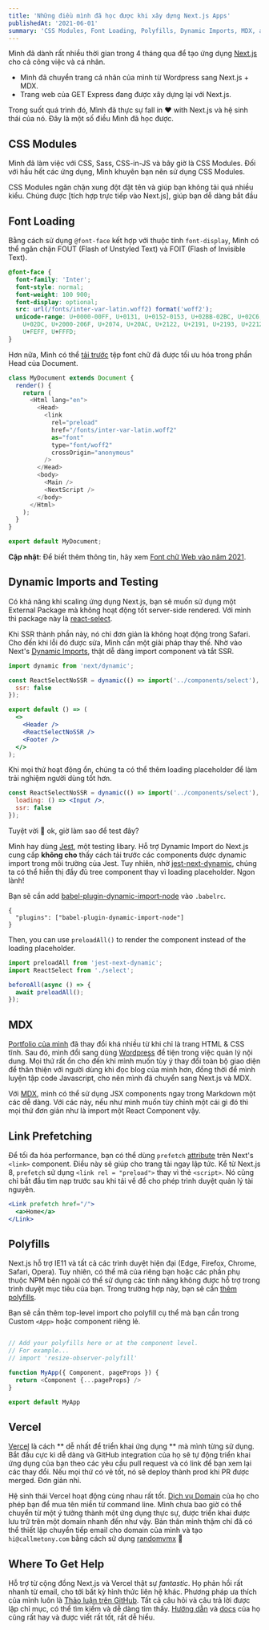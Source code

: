 ```yaml
---
title: 'Những điều mình đã học được khi xây dựng Next.js Apps'
publishedAt: '2021-06-01'
summary: 'CSS Modules, Font Loading, Polyfills, Dynamic Imports, MDX, and more!'
---
```


Mình đã dành rất nhiều thời gian trong 4 tháng qua để tạo ứng dụng [Next.js](https://nextjs.org/) cho cả công việc và cá nhân.

- Mình đã chuyển trang cá nhân của mình từ Wordpress sang Next.js + MDX.
- Trang web của GET Express đang được xây dựng lại với Next.js.

Trong suốt quá trình đó, Mình đã thực sự fall in ❤  with Next.js và hệ sinh thái của nó.
Đây là một số điều Mình đã học được.

## CSS Modules

Mình đã làm việc với CSS, Sass, CSS-in-JS và bây giờ là CSS Modules. 
Đối với hầu hết các ứng dụng, Mình khuyên bạn nên sử dụng CSS Modules.

CSS Modules ngăn chặn xung đột đặt tên và giúp bạn không tải quá nhiều kiểu. Chúng được [tích hợp trực tiếp vào Next.js], giúp bạn dễ dàng bắt đầu

## Font Loading

Bằng cách sử dụng `@font-face` kết hợp với thuộc tính `font-display`, Mình có thể ngăn chặn FOUT (Flash of Unstyled Text) và FOIT (Flash of Invisible Text).

```css
@font-face {
  font-family: 'Inter';
  font-style: normal;
  font-weight: 100 900;
  font-display: optional;
  src: url(/fonts/inter-var-latin.woff2) format('woff2');
  unicode-range: U+0000-00FF, U+0131, U+0152-0153, U+02BB-02BC, U+02C6, U+02DA,
    U+02DC, U+2000-206F, U+2074, U+20AC, U+2122, U+2191, U+2193, U+2212, U+2215,
    U+FEFF, U+FFFD;
}
```
Hơn nữa, Mình có thể [tải trước](https://web.dev/preload-critical-assets/) tệp font chữ đã được tối ưu hóa trong phần Head của Document.

```js:pages/_document.js
class MyDocument extends Document {
  render() {
    return (
      <Html lang="en">
        <Head>
          <link
            rel="preload"
            href="/fonts/inter-var-latin.woff2"
            as="font"
            type="font/woff2"
            crossOrigin="anonymous"
          />
        </Head>
        <body>
          <Main />
          <NextScript />
        </body>
      </Html>
    );
  }
}

export default MyDocument;
```
**Cập nhật**: Để biết thêm thông tin, hãy xem [Font chữ Web vào năm 2021](https://callmetony.com/blog/web-fonts-nam-2021).

## Dynamic Imports and Testing

Có khả năng khi scaling ứng dụng Next.js, bạn sẽ muốn sử dụng một External Package mà không hoạt động tốt server-side rendered. Với mình thì package này là [react-select](https://react-select.com/).

Khi SSR thành phần này, nó chỉ đơn giản là không hoạt động trong Safari. Cho đến khi lỗi đó được sửa, Mình cần một giải pháp thay thế. 
Nhờ vào Next's [Dynamic Imports](https://nextjs.org/docs/#dynamic-import), thật dễ dàng import component và tắt SSR.

```jsx
import dynamic from 'next/dynamic';

const ReactSelectNoSSR = dynamic(() => import('../components/select'), {
  ssr: false
});

export default () => (
  <>
    <Header />
    <ReactSelectNoSSR />
    <Footer />
  </>
);
```
Khi mọi thứ hoạt động ổn, chúng ta có thể thêm loading placeholder để làm trải nghiệm người dùng tốt hơn.

```jsx
const ReactSelectNoSSR = dynamic(() => import('../components/select'), {
  loading: () => <Input />,
  ssr: false
});
```
Tuyệt vời 🎉  ok, giờ làm sao để test đây?

Mình hay dùng [Jest](https://jestjs.io/), một testing libary. Hỗ trợ Dynamic Import do Next.js cung cấp **không cho** thấy cách tải trước các components được dynamic import trong môi trường của Jest. Tuy nhiên, nhờ [jest-next-dynamic](https://github.com/FormidableLabs/jest-next-dynamic), chúng ta có thể hiển thị đầy đủ tree component thay vì loading placeholder. Ngon lành!

Bạn sẽ cần add [babel-plugin-dynamic-import-node](https://www.npmjs.com/package/babel-plugin-dynamic-import-node) vào `.babelrc`.

```js:.babelrc
{
  "plugins": ["babel-plugin-dynamic-import-node"]
}
```

Then, you can use `preloadAll()` to render the component instead of the loading placeholder.

```jsx
import preloadAll from 'jest-next-dynamic';
import ReactSelect from './select';

beforeAll(async () => {
  await preloadAll();
});
```
## MDX

[Portfolio của mình](https://github.com/tanhuynh1808/callmetony.com) đã thay đổi khá nhiều từ khi chỉ là trang HTML & CSS tĩnh. Sau đó, mình đổi sang dùng [Wordpress](https://wordpress.com/) 
để tiện trong việc quản lý nội dung. Mọi thứ rất ổn cho đến khi mình muốn tùy ý thay đổi toàn bộ giao diện để thân thiện với người dùng khi đọc blog của mình hơn, đồng thời để mình luyện tập code Javascript, cho nên mình 
đã chuyển sang Next.js và MDX.

Với [MDX](https://github.com/mdx-js/mdx), mình có thể sử dụng JSX components ngay trong Markdown một các dễ dàng. Với các này, nếu như mình muốn tùy chỉnh một cái gì đó thì mọi thứ đơn giản như là import một React Component vậy.

## Link Prefetching

Để tối đa hóa performance, bạn có thể dùng `prefetch` [attribute](https://nextjs.org/docs#prefetching-pages) trên Next's `<link>` component. Điều này sẽ giúp cho trang tải ngay lập tức.
Kể từ Next.js 8, `prefetch` sử dụng `<link rel = "preload">` thay vì thẻ `<script>`. Nó cũng chỉ bắt đầu tìm nạp trước sau khi tải về để cho phép trình duyệt quản lý tài nguyên.

```jsx
<Link prefetch href="/">
  <a>Home</a>
</Link>
```

## Polyfills

Next.js hỗ trợ IE11 và tất cả các trình duyệt hiện đại (Edge, Firefox, Chrome, Safari, Opera).
Tuy nhiên, có thể mã của riêng bạn hoặc các phần phụ thuộc NPM bên ngoài có thể sử dụng các tính năng không được hỗ trợ trong trình duyệt mục tiêu của bạn. Trong trường hợp này,
bạn sẽ cần [thêm polyfills](https://nextjs.org/docs/basic-features/supported-baries-features#custom-polyfills).

Bạn sẽ cần thêm top-level import cho polyfill cụ thể mà bạn cần trong Custom `<App>` hoặc component riêng lẻ.

```js:pages/_app.js

// Add your polyfills here or at the component level.
// For example...
// import 'resize-observer-polyfill'

function MyApp({ Component, pageProps }) {
  return <Component {...pageProps} />
}

export default MyApp
```
## Vercel

[Vercel](https://vercel.com) là cách ** dễ nhất để triển khai ứng dụng ** mà mình từng sử dụng.
Bắt đầu cực kì dễ dàng và GitHub integration của họ sẽ tự động triển khai ứng dụng của bạn theo các yêu cầu pull request và có link
để bạn xem lại các thay đổi. Nếu mọi thứ có vẻ tốt, nó sẽ deploy thành prod khi PR được merged. Đơn giản nhỉ.

Hệ sinh thái Vercel hoạt động cùng nhau rất tốt. [Dịch vụ Domain](https://vercel.com/domains) của họ cho phép bạn
để mua tên miền từ command line. Mình chưa bao giờ có thể chuyển từ một ý tưởng thành một ứng dụng thực sự, được triển khai
được lưu trữ trên một domain nhanh đến như vậy. Bản thân mình thậm chí đã có thể thiết lập chuyển tiếp email cho domain của mình và tạo `hi@callmetony.com` bằng cách sử dụng [randomvmx](https://improvmx.com/) 🎉

## Where To Get Help

Hỗ trợ từ cộng đồng Next.js và Vercel thật sự _fantastic_. Họ phản hồi rất nhanh từ email, cho tới bất kỳ hình thức liên hệ khác. 
Phương pháp ưa thích của mình luôn là [Thảo luận trên GitHub](https://github.com/zeit/next.js/discussions). Tất cả
câu hỏi và câu trả lời được lập chỉ mục, có thể tìm kiếm và dễ dàng tìm thấy. [Hướng dẫn](https://nextjs.org/learn/) và [docs](https://nextjs.org/docs) của họ cũng rất hay và được viết rất tốt, rất dễ hiểu.




